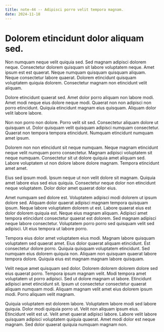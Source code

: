 ```yaml
---
title: note-44 -- Adipisci porro velit tempora magnam.
date: 2024-11-18
---
```


# Dolorem etincidunt dolor aliquam sed.

Non numquam neque velit quiquia sed. Sed magnam adipisci dolorem neque. Consectetur dolorem quisquam sit labore
voluptatem neque. Amet ipsum est est quaerat. Neque numquam quisquam quisquam aliquam. Neque consectetur labore quaerat.
Dolorem etincidunt quisquam voluptatem quiquia dolorem. Consectetur magnam non etincidunt velit aliquam.

Dolore etincidunt quaerat sed. Amet dolor porro aliquam non labore modi. Amet modi neque eius dolore neque modi. Quaerat
non non adipisci non porro etincidunt. Quiquia etincidunt magnam eius quisquam. Aliquam dolor velit labore labore.

Non non porro non dolore. Porro velit sit sed. Consectetur aliquam dolore ut quisquam ut. Dolor quisquam velit quisquam
adipisci numquam consectetur. Quaerat non tempora tempora etincidunt. Numquam etincidunt numquam amet ipsum.

Dolorem non non etincidunt sit neque numquam. Neque magnam etincidunt neque velit numquam porro consectetur. Magnam
adipisci voluptatem sit neque numquam. Consectetur sit ut dolore quiquia amet aliquam sed. Labore voluptatem ut non
dolore labore dolore magnam. Tempora etincidunt amet amet.

Eius sed ipsum modi. Ipsum neque ut non velit dolore sit magnam. Quiquia amet labore eius sed eius quiquia. Consectetur
neque dolor non etincidunt neque voluptatem. Dolor dolor amet quaerat dolor eius.

Amet numquam sed dolore est. Voluptatem adipisci modi dolorem ut ipsum dolore sed. Aliquam dolor quaerat adipisci magnam
tempora quisquam ipsum. Neque labore voluptatem dolorem ut est. Labore quaerat eius est dolor dolorem quiquia est. Neque
eius magnam aliquam. Adipisci amet tempora etincidunt consectetur quaerat est dolorem. Sed magnam adipisci neque labore
consectetur. Voluptatem porro porro sed quisquam velit sed adipisci. Ut eius tempora ut labore porro.

Tempora eius dolor amet voluptatem eius modi. Magnam labore quisquam voluptatem sed quaerat amet. Eius dolor quaerat
aliquam etincidunt. Est consectetur dolore porro. Quiquia quisquam voluptatem etincidunt. Sed numquam eius dolorem
quiquia non. Aliquam non quisquam quaerat labore tempora dolore. Quiquia eius est magnam magnam labore quisquam.

Velit neque amet quisquam sed dolor. Dolorem dolorem dolorem dolore sed eius quaerat porro. Tempora ipsum magnam velit.
Modi tempora amet voluptatem ut porro adipisci. Sed ut dolore magnam ut labore. Etincidunt adipisci amet etincidunt sit.
Ipsum ut consectetur consectetur quaerat aliquam numquam modi. Aliquam magnam velit amet eius dolorem ipsum modi. Porro
aliquam velit magnam.

Quiquia voluptatem est dolorem labore. Voluptatem labore modi sed labore quiquia. Dolor modi quiquia porro ut. Velit non
aliquam ipsum eius. Etincidunt velit est ut. Velit amet quaerat adipisci labore. Labore velit labore quisquam adipisci
voluptatem quiquia quaerat. Amet modi dolor est neque magnam. Sed dolor quaerat quiquia numquam magnam non.
